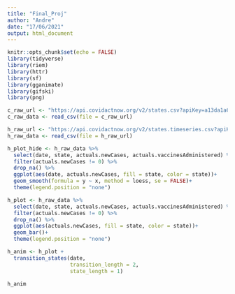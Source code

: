 ```yaml
---
title: "Final_Proj"
author: "Andre"
date: "17/06/2021"
output: html_document
---
```


```r
knitr::opts_chunk$set(echo = FALSE)
library(tidyverse)
library(riem)
library(httr)
library(sf)
library(gganimate)
library(gifski)
library(png)
```


```r
c_raw_url <- "https://api.covidactnow.org/v2/states.csv?apiKey=a13da1a6818345c697cc89ea4554529a"
c_raw_data <- read_csv(file = c_raw_url)

h_raw_url <- "https://api.covidactnow.org/v2/states.timeseries.csv?apiKey=a13da1a6818345c697cc89ea4554529a"
h_raw_data <- read_csv(file = h_raw_url)

```


```r
h_plot_hide <- h_raw_data %>% 
  select(date, state, actuals.newCases, actuals.vaccinesAdministered) %>% 
  filter(actuals.newCases != 0) %>% 
  drop_na() %>% 
  ggplot(aes(date, actuals.newCases, fill = state, color = state))+
  geom_smooth(formula = y ~ x, method = loess, se = FALSE)+
  theme(legend.position = "none")
```

```r
h_plot <- h_raw_data %>% 
  select(date, state, actuals.newCases, actuals.vaccinesAdministered) %>% 
  filter(actuals.newCases != 0) %>% 
  drop_na() %>% 
  ggplot(aes(actuals.newCases, fill = state, color = state))+
  geom_bar()+
  theme(legend.position = "none")
```


```r
h_anim <- h_plot +
  transition_states(date,
                    transition_length = 2,
                    state_length = 1)

h_anim
  
```

